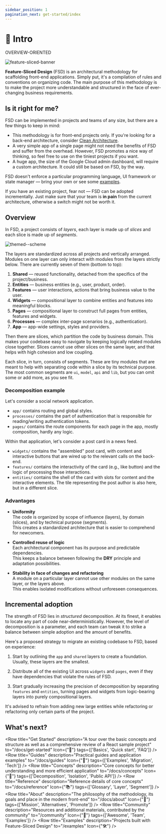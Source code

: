 ```yaml
---
sidebar_position: 1
pagination_next: get-started/index
---
```


# 🔎 Intro

<span class="badge badge--secondary margin-bottom--md">OVERVIEW-ORIENTED</span>

![feature-sliced-banner](/img/banner.jpg)

**Feature-Sliced Design** (FSD) is an architectural methodology for scaffolding front-end applications. Simply put, it's a compilation of rules and conventions on organizing code. The main purpose of this methodology is to make the project more understandable and structured in the face of ever-changing business requirements.

## Is it right for me?

FSD can be implemented in projects and teams of any size, but there are a few things to keep in mind:

- This methodology is for front-end projects only. If you're looking for a back-end architecture, consider [Clean Architecture][refs-clean-architecture].
- A very simple app of a single page might not need the benefits of FSD and suffer from the overhead. However, FSD promotes a nice way of thinking, so feel free to use on the tiniest projects if you want.
- A huge app, the size of the Google Cloud admin dashboard, will require a custom architecture. It could still be based on FSD, by the way.

FSD doesn't enforce a particular programming language, UI framework or state manager — bring your own or see some [examples][refs-examples].

If you have an existing project, fear not — FSD can be adopted incrementally. Just make sure that your team is **in&nbsp;pain** from the current architecture, otherwise a switch might not be worth it. <!-- For migration guidance, see the Migration section. TODO: add the migration section and link to it here -->

## Overview

In FSD, a project consists of _layers_, each layer is made up of _slices_ and each slice is made up of _segments_. 

![themed--scheme](/img/visual_schema.jpg)

The layers are standardized across all projects and vertically arranged. Modules on one layer can only interact with modules from the layers strictly below. There are currently seven of them (bottom to top):

1. **Shared** — reused functionality, detached from the specifics of the project/business.
2. **Entities** — business entities (e.g., user, product, order).
3. **Features** — user interactions, actions that bring business value to the user.
4. **Widgets** — compositional layer to combine entities and features into meaningful blocks.
5. **Pages** — compositional layer to construct full pages from entities, features and widgets.
6. **Processes** — complex inter-page scenarios (e.g., authentication). 
7. **App** — app-wide settings, styles and providers.

Then there are slices, which partition the code by business domain. This makes your codebase easy to navigate by keeping logically related modules close together. Slices cannot use other slices on the same layer, and that helps with high cohesion and low coupling.

Each slice, in turn, consists of segments. These are tiny modules that are meant to help with separating code within a slice by its technical purpose. The most common segments are `ui`, `model`, `api` and `lib`, but you can omit some or add more, as you see fit.

### Decomposition example

Let's consider a social network application.

* `app/` contains routing and global styles.
* `processes/` contains the part of authentication that is responsible for reading/writing authentication tokens.
* `pages/` contains the route components for each page in the app, mostly composition, hardly any logic.

Within that application, let's consider a post card in a news feed.

* `widgets/` contains the "assembled" post card, with content and interactive buttons that are wired up to the relevant calls on the back-end.
* `features/` contains the interactivity of the card (e.g., like button) and the logic of processing those interactions.
* `entities/` contains the shell of the card with slots for content and the interactive elements. The tile representing the post author is also here, but in a different slice.

### Advantages

- **Uniformity**  
  The code is organized by scope of influence (layers), by domain (slices), and by technical purpose (segments).  
  This creates a standardized architecture that is easier to comprehend for newcomers.

- **Controlled reuse of logic**  
  Each architectural component has its purpose and predictable dependencies.  
  This keeps a balance between following the **DRY** principle and adaptation possibilities. 

- **Stability in face of changes and refactoring**  
  A module on a particular layer cannot use other modules on the same layer, or the layers above.  
  This enables isolated modifications without unforeseen consequences.


## Incremental adoption

The strength of FSD lies in _structured_ decomposition. At its finest, it enables to locate any part of code near-deterministically. However, the level of decomposition is a parameter, and each team can tweak it to strike a balance between simple adoption and the amount of benefits.

Here's a proposed strategy to migrate an existing codebase to FSD, based on experience:

1. Start by outlining the `app` and `shared` layers to create a foundation. Usually, these layers are the smallest.

2. Distribute all of the existing UI across `widgets` and `pages`, even if they have dependencies that violate the rules of FSD.

3. Start gradually increasing the precision of decomposition by separating `features` and `entities`, turning pages and widgets from logic-bearing layers into purely compositional layers.

It's advised to refrain from adding new large entities while refactoring or refactoring only certain parts of the project.


## What's next?


<Row 
    title="Get Started" 
    description="A tour over the basic concepts and structure as well as a comprehensive review of a React sample project"
    to="/docs/get-started"
    Icon={"🚀"}
    tags={['Basics', 'Quick start', 'FAQ']}
/>
<Row 
    title="Guides" 
    description="Practical guides and application examples"
    to="/docs/guides"
    Icon={"🎯"}
    tags={['Examples', 'Migration', 'Tech']}
/>
<Row 
    title="Concepts" 
    description="Core concepts for better understanding and more efficient application"
    to="/docs/concepts"
    Icon={"🧩"}
    tags={['Decomposition', 'Isolation', 'Public API']}
/>
<Row 
    title="Reference" 
    description="Reference details of core concepts"
    to="/docs/reference"
    Icon={"📚"}
    tags={['Glossary', 'Layer', 'Segment']}
/>
<Row 
    title="About" 
    description="The philosophy of the methodology, its goals and place in the modern front-end"
    to="/docs/about"
    Icon={"🍰"}
    tags={['Mission', 'Alternatives', 'Promote']}
/>
<Row 
    title="Community" 
    description="Resources and additional materials, contributed by the community"
    to="/community"
    Icon={"💫"}
    tags={['Awesome', 'Team', 'Examples']}
/>
<Row 
    title="Examples" 
    description="Projects built with Feature-Sliced Design"
    to="/examples"
    Icon={"🛠"}
/>

[refs-examples]: /examples

[refs-clean-architecture]: https://medium.com/codex/clean-architecture-for-dummies-df6561d42c94
